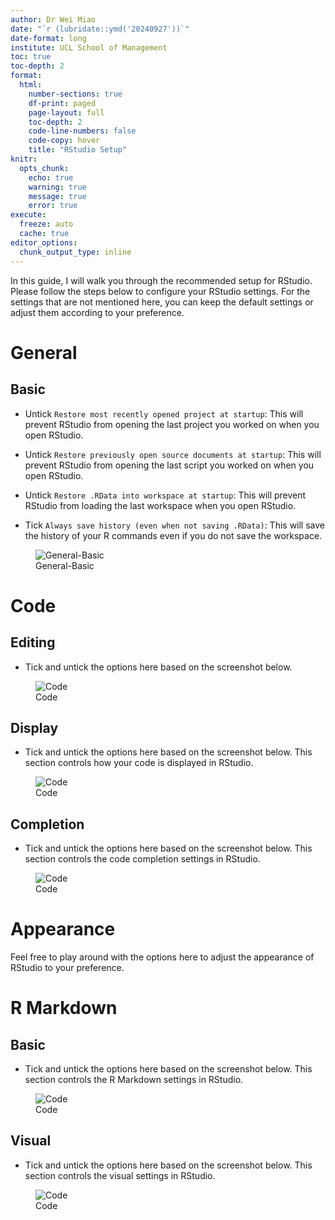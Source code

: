 ```yaml
---
author: Dr Wei Miao
date: "`r (lubridate::ymd('20240927'))`"
date-format: long
institute: UCL School of Management
toc: true
toc-depth: 2
format:
  html: 
    number-sections: true
    df-print: paged
    page-layout: full
    toc-depth: 2
    code-line-numbers: false
    code-copy: hover
    title: "RStudio Setup"
knitr:
  opts_chunk:
    echo: true
    warning: true
    message: true
    error: true
execute: 
  freeze: auto
  cache: true
editor_options: 
  chunk_output_type: inline
---
```


In this guide, I will walk you through the recommended setup for RStudio. Please follow the steps below to configure your RStudio settings. For the settings that are not mentioned here, you can keep the default settings or adjust them according to your preference.

# General

## Basic 

- Untick `Restore most recently opened project at startup`: This will prevent RStudio from opening the last project you worked on when you open RStudio.
- Untick `Restore previously open source documents at startup`: This will prevent RStudio from opening the last script you worked on when you open RStudio.
- Untick `Restore .RData into workspace at startup`: This will prevent RStudio from loading the last workspace when you open RStudio.

- Tick `Always save history (even when not saving .RData)`: This will save the history of your R commands even if you do not save the workspace.

![General-Basic](images/RStudio-General-Basic.png)

# Code

## Editing
- Tick and untick the options here based on the screenshot below.

![Code](images/RStudio-Code-Editing.png)

## Display

- Tick and untick the options here based on the screenshot below. This section controls how your code is displayed in RStudio.

![Code](images/RStudio-Code-Display.png)

## Completion

- Tick and untick the options here based on the screenshot below. This section controls the code completion settings in RStudio.

![Code](images/RStudio-Code-Completion.png)

# Appearance

Feel free to play around with the options here to adjust the appearance of RStudio to your preference. 

# R Markdown

## Basic

- Tick and untick the options here based on the screenshot below. This section controls the R Markdown settings in RStudio.

![Code](images/RStudio-RMarkdown-basic.png)

## Visual

- Tick and untick the options here based on the screenshot below. This section controls the visual settings in RStudio.

![Code](images/RStudio-RMarkdown-Visual.png)
